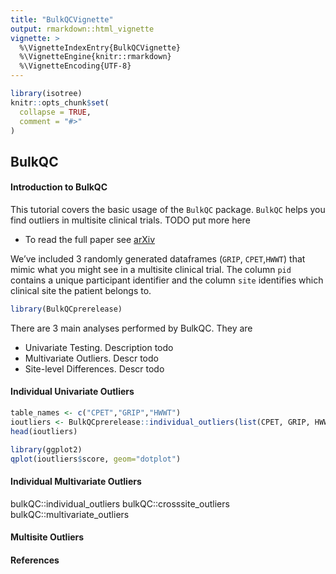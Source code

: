 ```yaml
---
title: "BulkQCVignette"
output: rmarkdown::html_vignette
vignette: >
  %\VignetteIndexEntry{BulkQCVignette}
  %\VignetteEngine{knitr::rmarkdown}
  %\VignetteEncoding{UTF-8}
---
```


```r
library(isotree)
knitr::opts_chunk$set(
  collapse = TRUE,
  comment = "#>"
)
```

## BulkQC

#### Introduction to BulkQC

This tutorial covers the basic usage of the `BulkQC` package. `BulkQC` helps you find outliers in multisite clinical trials.
TODO put more here

- To read the full paper see [arXiv](google.com)

We've included 3 randomly generated dataframes (`GRIP`, `CPET`,`HWWT`) that mimic what you might see in a multisite clinical trial. The column `pid` contains a unique participant identifier and the column `site` identifies which clinical site the patient belongs to. 

```r
library(BulkQCprerelease)
```

There are 3 main analyses performed by BulkQC. They are

- Univariate Testing. Description todo
- Multivariate Outliers. Descr todo
- Site-level Differences. Descr todo

#### Individual Univariate Outliers

```r
table_names <- c("CPET","GRIP","HWWT")
ioutliers <- BulkQCprerelease::individual_outliers(list(CPET, GRIP, HWWT),table_names)
head(ioutliers)
```
```r
library(ggplot2)
qplot(ioutliers$score, geom="dotplot")
```

#### Individual Multivariate Outliers

bulkQC::individual_outliers
bulkQC::crosssite_outliers
bulkQC::multivariate_outliers

#### Multisite Outliers

#### References

